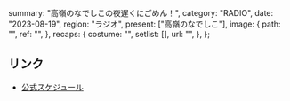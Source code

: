   summary: "高嶺のなでしこの夜遅くにごめん！",
  category: "RADIO",
  date: "2023-08-19",
  region: "ラジオ",
  present: ["高嶺のなでしこ"],
  image: {
    path: "",
    ref: "",
  },
  recaps: {
    costume: "",
    setlist: [],
    url: "",
  },
};

## リンク

- [公式スケジュール](https://takanenonadeshiko.jp/?p=1009)
